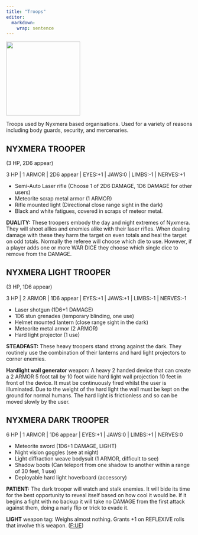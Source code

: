 ```yaml
---
title: "Troops"
editor: 
  markdown: 
    wrap: sentence
---
```


![](images/nyxmera_troppers.png){width=200px fig-align="center"}

Troops used by Nyxmera based organisations.
Used for a variety of reasons including body guards, security, and mercenaries.

## NYXMERA TROOPER {#nyxmera_tropper}

(3 HP, 2D6 appear)

3 HP | 1 ARMOR | 2D6 appear | EYES:+1 | JAWS:0 | LIMBS:-1 | NERVES:+1

- Semi-Auto Laser rifle (Choose 1 of 2D6 DAMAGE, 1D6 DAMAGE for other users)
- Meteorite scrap metal armor (1 ARMOR)
- Rifle mounted light (Directional close range sight in the dark)
- Black and white fatigues, covered in scraps of meteor metal.

__DUALITY:__ These troopers embody the day and night extremes of Nyxmera. They will shoot allies and enemies alike with their laser rifles. When dealing damage with these they harm the target on even totals and heal the target on odd totals. Normally the referee will choose which die to use. However, if a player adds one or more WAR DICE they choose which single dice to remove from the DAMAGE.

## NYXMERA LIGHT TROOPER {#nyxmera_light_tropper}

(3 HP, 1D6 appear)

3 HP | 2 ARMOR | 1D6 appear | EYES:+1 | JAWS:+1 | LIMBS:-1 | NERVES:-1

- Laser shotgun (1D6+1 DAMAGE)
- 1D6 stun grenades (temporary blinding, one use)
- Helmet mounted lantern (close range sight in the dark)
- Meteorite metal armor (2 ARMOR)
- Hard light projector (1 use)

__STEADFAST:__ These heavy troopers stand strong against the dark. They routinely use the combination of their lanterns and hard light projectors to corner enemies.

__Hardlight wall generator__ weapon: A heavy 2 handed device that can create a 2 ARMOR 5 foot tall by 10 foot wide hard light wall projection 10 feet in front of the device. It must be continuously fired whilst the user is illuminated. Due to the weight of the hard light the wall must be kept on the ground for normal humans. The hard light is frictionless and so can be moved slowly by the user.


## NYXMERA DARK TROOPER {#nyxmera_dark_trooper}

6 HP | 1 ARMOR | 1D6 appear | EYES:+1 | JAWS:0 | LIMBS:+1 | NERVES:0

- Meteorite sword (1D6+1 DAMAGE, LIGHT)
- Night vision goggles (see at night)
- Light diffraction weave bodysuit (1 ARMOR, difficult to see)
- Shadow boots (Can teleport from one shadow to another within a range of 30 feet, 1 use)
- Deployable hard light hoverboard (accessory)

__PATIENT:__ The dark trooper will watch and stalk enemies. It will bide its time for the best opportunity to reveal itself based on how cool it would be. If it begins a fight with no backup it will take no DAMAGE from the first attack against them, doing a narly flip or trick to evade it.

__LIGHT__ weapon tag: Weighs almost nothing. Grants +1 on REFLEXIVE rolls that involve this weapon. ([F:UE](https://claymorerpgs.itch.io/fist))
